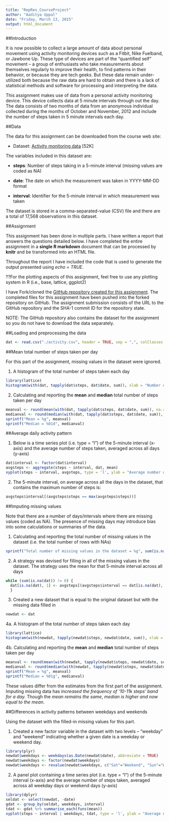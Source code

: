 ```yaml
---
title: "RepRes_CourseProject"
author: "Aaditya Uppal"
date: "Friday, March 13, 2015"
output: html_document
---
```


##Introduction

It is now possible to collect a large amount of data about personal movement using activity monitoring devices such as a Fitbit, Nike Fuelband, or Jawbone Up. These type of devices are part of the "quantified self" movement -- a group of enthusiasts who take measurements about themselves regularly to improve their health, to find patterns in their behavior, or because they are tech geeks. But these data remain under-utilized both because the raw data are hard to obtain and there is a lack of statistical methods and software for processing and interpreting the data.

This assignment makes use of data from a personal activity monitoring device. This device collects data at 5 minute intervals through out the day. The data consists of two months of data from an anonymous individual collected during the months of October and November, 2012 and include the number of steps taken in 5 minute intervals each day.

##Data

The data for this assignment can be downloaded from the course web site:

- Dataset: [Activity monitoring data][1] [52K]

[1]: https://d396qusza40orc.cloudfront.net/repdata%2Fdata%2Factivity.zip "Activity monitoring data"
The variables included in this dataset are:

- **steps**: Number of steps taking in a 5-minute interval (missing values are coded as NA)

- **date**: The date on which the measurement was taken in YYYY-MM-DD format

- **interval**: Identifier for the 5-minute interval in which measurement was taken

The dataset is stored in a comma-separated-value (CSV) file and there are a total of 17,568 observations in this dataset.

##Assignment

This assignment has been done in multiple parts. I have written a report that answers the questions detailed below. I have completed the entire assignment in a **single R markdown** document that can be processed by **knitr** and be transformed into an HTML file.

Throughout the report I have included the code that is used to generate the output presented using *echo = TRUE*. 

??For the plotting aspects of this assignment, feel free to use any plotting system in R (i.e., base, lattice, ggplot2)

I have Fork/cloned the [GitHub repository created for this assignment][2]. The completed files for this assignment have been pushed into the forked repository on GitHub. The assignment submission consists of the URL to the GitHub repository and the SHA-1 commit ID for the repository state.

[2]: http://github.com/rdpeng/RepData_PeerAssessment1 "GitHub repository created for this assignment"

NOTE: The GitHub repository also contains the dataset for the assignment so you do not have to download the data separately.

##Loading and preprocessing the data


```r
dat <- read.csv("./activity.csv", header = TRUE, sep = ",", colClasses = c("numeric", "factor", "numeric"))
```


##Mean total number of steps taken per day

For this part of the assignment, missing values in the dataset were ignored.

1. A histogram of the total number of steps taken each day


```r
library(lattice)
histogram(with(dat, tapply(dat$steps, dat$date, sum)), xlab = "Number of steps taken per day", main = list(label = "Histogram: Total steps each day", cex=1.5), breaks = 20)
```


2. Calculating and reporting the **mean** and **median** total number of steps taken per day


```r
meanval <- round(mean(with(dat, tapply(dat$steps, dat$date, sum)), na.rm = TRUE), digits = 6)
medianval <- round(median(with(dat, tapply(dat$steps, dat$date, sum)), na.rm = TRUE), digits = 6)
sprintf("Mean = %g", meanval)
sprintf("Median = %01d", medianval)
```


##Average daily activity pattern

1. Below is a time series plot (i.e. type = "l") of the 5-minute interval (x-axis) and the average number of steps taken, averaged across all days (y-axis)


```r
dat$interval <- factor(dat$interval)
avgsteps <- aggregate(steps ~ interval, dat, mean)
xyplot(steps ~ interval, avgsteps, type = 'l', ylab = "Average number of steps", xlab = "Time stamp in a day", main = list(label = "Time series plot:Average daily activity", cex=1.5), scales = list(x = list(at = seq(10,250,40))))
```


2. The 5-minute interval, on average across all the days in the dataset, that contains the maximum number of steps is:


```r
avgsteps$interval[(avgsteps$steps == max(avgsteps$steps))]
```


##Imputing missing values

Note that there are a number of days/intervals where there are missing values (coded as NA). The presence of missing days may introduce bias into some calculations or summaries of the data.

1. Calculating and reporting the total number of missing values in the dataset (i.e. the total number of rows with NAs)


```r
sprintf("Total number of missing values in the dataset = %g", sum(is.na(dat)))
```


2. A strategy was devised for filling in all of the missing values in the dataset. The strategy uses the mean for that 5-minute interval across all days


```r
while (sum(is.na(dat)) != 0) { 
  dat[is.na(dat), 1] <- avgsteps[(avgsteps$interval == dat[is.na(dat), 3]), 2] 
  }
```


3. Created a new dataset that is equal to the original dataset but with the missing data filled in


```r
newdat <- dat
```


4a. A histogram of the total number of steps taken each day 


```r
library(lattice)
histogram(with(newdat, tapply(newdat$steps, newdat$date, sum)), xlab = "Number of steps taken per day", main = list(label = "Histogram: Total steps each day", cex=1.5), breaks = 20)
```


4b. Calculating and reporting the **mean** and **median** total number of steps taken per day


```r
meanval <- round(mean(with(newdat, tapply(newdat$steps, newdat$date, sum)), na.rm = TRUE), digits = 6)
medianval <- round(median(with(newdat, tapply(newdat$steps, newdat$date, sum)), na.rm = TRUE), digits = 6)
sprintf("Mean = %g", meanval)
sprintf("Median = %01g", medianval)
```


These values differ from the estimates from the first part of the assignment. Imputing missing data has *increased the frequency of '10-11k steps' band for a day.* Though the *mean remains the same*, *median is higher and now equal to the mean*.

##Differences in activity patterns between weekdays and weekends

Using the dataset with the filled-in missing values for this part.

1. Created a new factor variable in the dataset with two levels -- "weekday" and "weekend" indicating whether a given date is a weekday or weekend day.


```r
library(plyr)
newdat$weekdays <- weekdays(as.Date(newdat$date), abbreviate = TRUE)
newdat$weekdays <- factor(newdat$weekdays)
newdat$weekdays <- revalue(newdat$weekdays, c("Sat"="Weekend", "Sun"="Weekend", "Mon"="Weekday", "Tue"="Weekday", "Wed"="Weekday", "Thu"="Weekday", "Fri"="Weekday"))
```


2. A panel plot containing a time series plot (i.e. type = "l") of the 5-minute interval (x-axis) and the average number of steps taken, averaged across all weekday days or weekend days (y-axis)


```r
library(dplyr)
seldat <- select(newdat, -date)
gdat <- group_by(seldat, weekdays, interval)
tdat <- gdat %>% summarise_each(funs(mean))
xyplot(steps ~ interval | weekdays, tdat, type = 'l', ylab = "Average number of steps", xlab = "Time stamp in a day", main = list(label = "Time series plot:Average daily activity", cex=1.5), scales = list(x = list(at = seq(10,250,40))), layout = c(1,2))
```